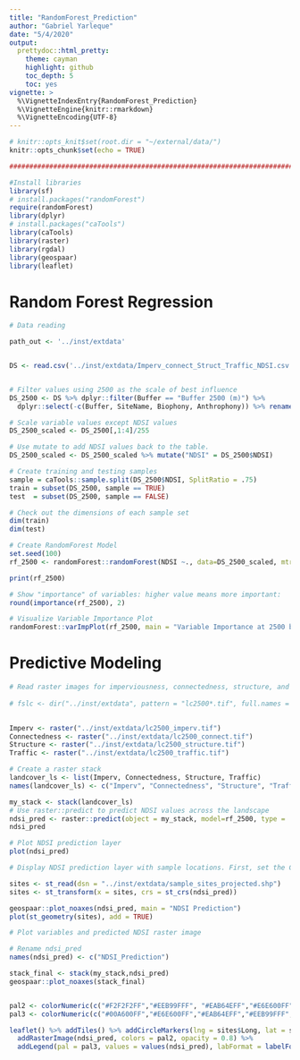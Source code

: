 ```yaml
---
title: "RandomForest_Prediction"
author: "Gabriel Yarleque"
date: "5/4/2020"
output:
  prettydoc::html_pretty:
    theme: cayman
    highlight: github
    toc_depth: 5
    toc: yes
vignette: >
  %\VignetteIndexEntry{RandomForest_Prediction}
  %\VignetteEngine{knitr::rmarkdown}
  %\VignetteEncoding{UTF-8}
---
```


```r
# knitr::opts_knit$set(root.dir = "~/external/data/")
knitr::opts_chunk$set(echo = TRUE)

```


```r
############################################################################

#Install libraries
library(sf)
# install.packages("randomForest")
require(randomForest)
library(dplyr)
# install.packages("caTools")
library(caTools)
library(raster)
library(rgdal)
library(geospaar)
library(leaflet)
```


# Random Forest Regression

```r

# Data reading

path_out <- '../inst/extdata'


DS <- read.csv('../inst/extdata/Imperv_connect_Struct_Traffic_NDSI.csv', header = T) 


# Filter values using 2500 as the scale of best influence
DS_2500 <- DS %>% dplyr::filter(Buffer == "Buffer 2500 (m)") %>%
  dplyr::select(-c(Buffer, SiteName, Biophony, Anthrophony)) %>% rename("Connectedness" = Connectdness)

# Scale variable values except NDSI values 
DS_2500_scaled <- DS_2500[,1:4]/255

# Use mutate to add NDSI values back to the table. 
DS_2500_scaled <- DS_2500_scaled %>% mutate("NDSI" = DS_2500$NDSI)

# Create training and testing samples
sample = caTools::sample.split(DS_2500$NDSI, SplitRatio = .75)
train = subset(DS_2500, sample == TRUE)
test  = subset(DS_2500, sample == FALSE)

# Check out the dimensions of each sample set
dim(train)
dim(test)

# Create RandomForest Model
set.seed(100)
rf_2500 <- randomForest::randomForest(NDSI ~., data=DS_2500_scaled, mtry= 2, importance = TRUE, na.action=na.omit)

print(rf_2500)

# Show "importance" of variables: higher value means more important:
round(importance(rf_2500), 2)

# Visualize Variable Importance Plot
randomForest::varImpPlot(rf_2500, main = "Variable Importance at 2500 buffer level")
```


# Predictive Modeling 

```r
# Read raster images for imperviousness, connectedness, structure, and traffic
          
# fslc <- dir("../inst/extdata", pattern = "lc2500*.tif", full.names = TRUE)

          
Imperv <- raster("../inst/extdata/lc2500_imperv.tif")
Connectedness <- raster("../inst/extdata/lc2500_connect.tif")
Structure <- raster("../inst/extdata/lc2500_structure.tif")
Traffic <- raster("../inst/extdata/lc2500_traffic.tif")

# Create a raster stack
landcover_ls <- list(Imperv, Connectedness, Structure, Traffic)
names(landcover_ls) <- c("Imperv", "Connectedness", "Structure", "Traffic")

my_stack <- stack(landcover_ls)
# Use raster::predict to predict NDSI values across the landscape
ndsi_pred <- raster::predict(object = my_stack, model=rf_2500, type = 'response', index = 5)
ndsi_pred

# Plot NDSI prediction layer 
plot(ndsi_pred)

# Display NDSI prediction layer with sample locations. First, set the CRS for the sampling locations to match the one from the raster image

sites <- st_read(dsn = "../inst/extdata/sample_sites_projected.shp")
sites <- st_transform(x = sites, crs = st_crs(ndsi_pred))

geospaar::plot_noaxes(ndsi_pred, main = "NDSI Prediction")
plot(st_geometry(sites), add = TRUE)

# Plot variables and predicted NDSI raster image

# Rename ndsi_pred
names(ndsi_pred) <- c("NDSI_Prediction")

stack_final <- stack(my_stack,ndsi_pred)
geospaar::plot_noaxes(stack_final)


pal2 <- colorNumeric(c("#F2F2F2FF","#EEB99FFF", "#EAB64EFF","#E6E600FF","#00A600FF"), values(ndsi_pred), na.color = "transparent")
pal3 <- colorNumeric(c("#00A600FF","#E6E600FF","#EAB64EFF","#EEB99FFF","#F2F2F2FF"), values(ndsi_pred), na.color = "transparent")

leaflet() %>% addTiles() %>% addCircleMarkers(lng = sites$Long, lat = sites$Lat, weight = 1, popup = sites$Site) %>% 
  addRasterImage(ndsi_pred, colors = pal2, opacity = 0.8) %>%
  addLegend(pal = pal3, values = values(ndsi_pred), labFormat = labelFormat(transform = function(x) sort(x, decreasing = TRUE)),title = "Predicted NDSI Values")




```


